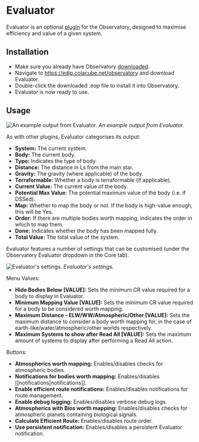 # Evaluator

Evaluator is an optional [plugin](/plugins) for the Observatory, designed to maximise efficiency and value of a given system.

## Installation

  * Make sure you already have Observatory [downloaded](/release).
  * Navigate to https://edjp.colacube.net/observatory and download Evaluator.
  * Double-click the downloaded .eop file to install it into Observatory.
  * Evaluator is now ready to use.

## Usage


![An example output from Evaluator.](../../../public/evaluator-example.png)
*An example output from Evaluator.*

As with other plugins, Evaluator categorises its output: 

  * **System:** The current system.
  * **Body:** The current body.
  * **Type:** Indicates the type of body.
  * **Distance:** The distance in Ls from the main star.
  * **Gravity:** The gravity (where applicable) of the body.
  * **Terraformable:** Whether a body is terraformable (if applicable).
  * **Current Value:** The current value of the body.
  * **Potential Max Value**: The potential maximum value of the body (i.e. if DSSed).
  * **Map:** Whether to map the body or not. If the body is high-value enough, this will be Yes.
  * **Order:** If there are multiple bodies worth mapping, indicates the order in which to map them.
  * **Done:** Indicates whether the body has been mapped fully.
  * **Total Value:** The total value of the system.

Evaluator features a number of settings that can be customised (under the Observatory Evaluator dropdown in the Core tab).

![Evaluator's settings.](../../../public/evaluator-settings-example.png)
*Evaluator's settings.*

Menu Values:

  * **Hide Bodies Below [VALUE]:** Sets the minimum CR value required for a body to display in Evaluator.
  * **Minimum Mapping Value [VALUE]:** Sets the minimum CR value required for a body to be considered worth mapping.
  * **Maximum Distance - ELW/WW/Atmospheric/Other [VALUE]:** Sets the maximum distance to consider a body worth mapping for, in the case of earth-like/water/atmospheric/other worlds respectively.
  * **Maximum Systems to show after Read All [VALUE]:** Sets the maximum amount of systems to display after performing a Read All action.

Buttons:

  * **Atmospherics worth mapping:** Enables/disables checks for atmospheric bodies.
  * **Notifications for bodies worth mapping:** Enables/disables [[notifications|notifications]].
  * **Enable efficient route notifications:** Enables/disables notifications for route management.
  * **Enable debug logging:** Enables/disables verbose debug logs.
  * **Atmospherics with Bios worth mapping:** Enables/disables checks for atmospheric planets containing biological signals.
  * **Calculate Efficient Route:** Enables/disables route order.
  * **Use persistent notification:** Enables/disables a persistent Evaluator notification.


